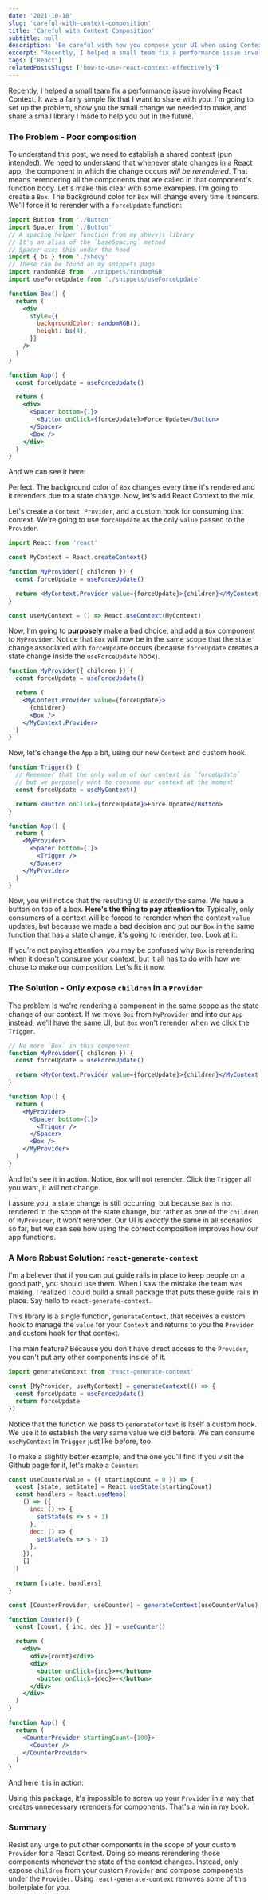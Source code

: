 ```yaml
---
date: '2021-10-18'
slug: 'careful-with-context-composition'
title: 'Careful with Context Composition'
subtitle: null
description: 'Be careful with how you compose your UI when using Context. You might be making a common mistake causing extra rerenders.'
excerpt: "Recently, I helped a small team fix a performance issue involving React Context. It was a fairly simple fix that I want to share with you. I'm going to set up the problem, show you the small change we needed to make, and share a small library I made to help you out in the future."
tags: ['React']
relatedPostsSlugs: ['how-to-use-react-context-effectively']
---
```



Recently, I helped a small team fix a performance issue involving React Context. It was a fairly simple fix that I want to share with you. I'm going to set up the problem, show you the small change we needed to make, and share a small library I made to help you out in the future.

### The Problem - Poor composition

To understand this post, we need to establish a shared context (pun intended). We need to understand that whenever state changes in a React app, the component in which the change occurs _will be rerendered_. That means rerendering all the components that are called in that component's function body. Let's make this clear with some examples. I'm going to create a `Box`. The background color for `Box` will change every time it renders. We'll force it to rerender with a `forceUpdate` function:

```jsx
import Button from './Button'
import Spacer from './Button'
// A spacing helper function from my shevyjs library
// It's an alias of the `baseSpacing` method
// Spacer uses this under the hood
import { bs } from './shevy'
// These can be found on my snippets page
import randomRGB from './snippets/randomRGB'
import useForceUpdate from './snippets/useForceUpdate'

function Box() {
  return (
    <div
      style={{
        backgroundColor: randomRGB(),
        height: bs(4),
      }}
    />
  )
}

function App() {
  const forceUpdate = useForceUpdate()

  return (
    <div>
      <Spacer bottom={1}>
        <Button onClick={forceUpdate}>Force Update</Button>
      </Spacer>
      <Box />
    </div>
  )
}
```

And we can see it here:

<OffsetWrap>
  <Example1 />
</OffsetWrap>

Perfect. The background color of `Box` changes every time it's rendered and it rerenders due to a state change. Now, let's add React Context to the mix.

Let's create a `Context`, `Provider`, and a custom hook for consuming that context. We're going to use `forceUpdate` as the only `value` passed to the `Provider`.

```jsx
import React from 'react'

const MyContext = React.createContext()

function MyProvider({ children }) {
  const forceUpdate = useForceUpdate()

  return <MyContext.Provider value={forceUpdate}>{children}</MyContext.Provider>
}

const useMyContext = () => React.useContext(MyContext)
```

Now, I'm going to **purposely** make a bad choice, and add a `Box` component to `MyProvider`. Notice that `Box` will now be in the same scope that the state change associated with `forceUpdate` occurs (because `forceUpdate` creates a state change inside the `useForceUpdate` hook).

```jsx
function MyProvider({ children }) {
  const forceUpdate = useForceUpdate()

  return (
    <MyContext.Provider value={forceUpdate}>
      {children}
      <Box />
    </MyContext.Provider>
  )
}
```

Now, let's change the `App` a bit, using our new `Context` and custom hook.

```jsx
function Trigger() {
  // Remember that the only value of our context is `forceUpdate`
  // but we purposely want to consume our context at the moment
  const forceUpdate = useMyContext()

  return <Button onClick={forceUpdate}>Force Update</Button>
}

function App() {
  return (
    <MyProvider>
      <Spacer bottom={1}>
        <Trigger />
      </Spacer>
    </MyProvider>
  )
}
```

Now, you will notice that the resulting UI is _exactly_ the same. We have a button on top of a box. **Here's the thing to pay attention to**: Typically, only consumers of a context will be forced to rerender when the context `value` updates, but because we made a bad decision and put our `Box` in the same function that has a state change, it's going to rerender, too. Look at it:

<OffsetWrap>
  <Example2 />
</OffsetWrap>

If you're not paying attention, you may be confused why `Box` is rerendering when it doesn't consume your context, but it all has to do with how we chose to make our composition. Let's fix it now.

### The Solution - Only expose `children` in a `Provider`

The problem is we're rendering a component in the same scope as the state change of our context. If we move `Box` from `MyProvider` and into our `App` instead, we'll have the same UI, but `Box` won't rerender when we click the `Trigger`.

```jsx
// No more `Box` in this component
function MyProvider({ children }) {
  const forceUpdate = useForceUpdate()

  return <MyContext.Provider value={forceUpdate}>{children}</MyContext.Provider>
}

function App() {
  return (
    <MyProvider>
      <Spacer bottom={1}>
        <Trigger />
      </Spacer>
      <Box />
    </MyProvider>
  )
}
```

And let's see it in action. Notice, `Box` will not rerender. Click the `Trigger` all you want, it will not change.

<OffsetWrap>
  <Example3 />
</OffsetWrap>

I assure you, a state change is still occurring, but because `Box` is not rendered in the scope of the state change, but rather as one of the `children` of `MyProvider`, it won't rerender. Our UI is _exactly_ the same in all scenarios so far, but we can see how using the correct composition improves how our app functions.

### A More Robust Solution: `react-generate-context`

I'm a believer that if you can put guide rails in place to keep people on a good path, you should use them. When I saw the mistake the team was making, I realized I could build a small package that puts these guide rails in place. Say hello to `react-generate-context`.

This library is a single function, `generateContext`, that receives a custom hook to manage the `value` for your `Context` and returns to you the `Provider` and custom hook for that context.

The main feature? Because you don't have direct access to the `Provider`, you can't put any other components inside of it.

```javascript
import generateContext from 'react-generate-context'

const [MyProvider, useMyContext] = generateContext(() => {
  const forceUpdate = useForceUpdate()
  return forceUpdate
})
```

Notice that the function we pass to `generateContext` is itself a custom hook. We use it to establish the very same value we did before. We can consume `useMyContext` in `Trigger` just like before, too.

To make a slightly better example, and the one you'll find if you visit the Github page for it, let's make a `Counter`:

```jsx
const useCounterValue = ({ startingCount = 0 }) => {
  const [state, setState] = React.useState(startingCount)
  const handlers = React.useMemo(
    () => ({
      inc: () => {
        setState(s => s + 1)
      },
      dec: () => {
        setState(s => s - 1)
      },
    }),
    []
  )

  return [state, handlers]
}

const [CounterProvider, useCounter] = generateContext(useCounterValue)

function Counter() {
  const [count, { inc, dec }] = useCounter()

  return (
    <div>
      <div>{count}</div>
      <div>
        <button onClick={inc}>+</button>
        <button onClick={dec}>-</button>
      </div>
    </div>
  )
}

function App() {
  return (
    <CounterProvider startingCount={100}>
      <Counter />
    </CounterProvider>
  )
}
```

And here it is in action:

<OffsetWrap>
  <Counter />
</OffsetWrap>

Using this package, it's impossible to screw up your `Provider` in a way that creates unnecessary rerenders for components. That's a win in my book.

### Summary

Resist any urge to put other components in the scope of your custom `Provider` for a React Context. Doing so means rerendering those components whenever the state of the context changes. Instead, only expose `children` from your custom `Provider` and compose components under the `Provider`. Using `react-generate-context` removes some of this boilerplate for you.
